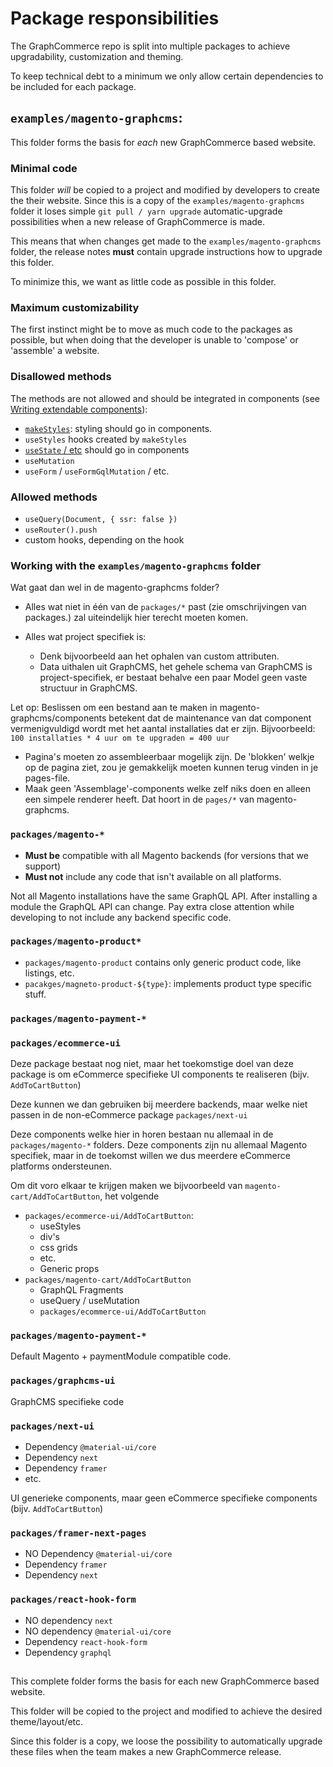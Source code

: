 # Package responsibilities

The GraphCommerce repo is split into multiple packages to achieve upgradability,
customization and theming.

To keep technical debt to a minimum we only allow certain dependencies to be
included for each package.

## `examples/magento-graphcms`:

This folder forms the basis for _each_ new GraphCommerce based website.

### Minimal code

This folder _will_ be copied to a project and modified by developers to create
the their website. Since this is a copy of the `examples/magento-graphcms`
folder it loses simple `git pull / yarn upgrade` automatic-upgrade possibilities
when a new release of GraphCommerce is made.

This means that when changes get made to the `examples/magento-graphcms` folder,
the release notes **must** contain upgrade instructions how to upgrade this
folder.

To minimize this, we want as little code as possible in this folder.

### Maximum customizability

The first instinct might be to move as much code to the packages as possible,
but when doing that the developer is unable to 'compose' or 'assemble' a
website.

### Disallowed methods

The methods are not allowed and should be integrated in components (see
[Writing extendable components](./writing-extendable-components.md)):

- [`makeStyles`](https://material-ui.com/styles/api/#returns-3): styling should
  go in components.
- `useStyles` hooks created by `makeStyles`
- [`useState` / etc](https://reactjs.org/docs/hooks-reference.html) should go in
  components
- `useMutation`
- `useForm` / `useFormGqlMutation` / etc.

### Allowed methods

- `useQuery(Document, { ssr: false })`
- `useRouter().push`
- custom hooks, depending on the hook

### Working with the `examples/magento-graphcms` folder

Wat gaat dan wel in de magento-graphcms folder?

- Alles wat niet in één van de `packages/*` past (zie omschrijvingen van
  packages.) zal uiteindelijk hier terecht moeten komen.

- Alles wat project specifiek is:
  - Denk bijvoorbeeld aan het ophalen van custom attributen.
  - Data uithalen uit GraphCMS, het gehele schema van GraphCMS is
    project-specifiek, er bestaat behalve een paar Model geen vaste structuur in
    GraphCMS.

Let op: Beslissen om een bestand aan te maken in magento-graphcms/components
betekent dat de maintenance van dat component vermenigvuldigd wordt met het
aantal installaties dat er zijn. Bijvoorbeeld:
`100 installaties * 4 uur om te upgraden = 400 uur`

- Pagina's moeten zo assembleerbaar mogelijk zijn. De 'blokken' welkje op de
  pagina ziet, zou je gemakkelijk moeten kunnen terug vinden in je pages-file.
- Maak geen 'Assemblage'-components welke zelf niks doen en alleen een simpele
  renderer heeft. Dat hoort in de `pages/*` van magento-graphcms.

### `packages/magento-*`

- **Must be** compatible with all Magento backends (for versions that we
  support)
- **Must not** include any code that isn't available on all platforms.

Not all Magento installations have the same GraphQL API. After installing a
module the GraphQL API can change. Pay extra close attention while developing to
not include any backend specific code.

### `packages/magento-product*`

- `packages/magento-product` contains only generic product code, like listings,
  etc.
- `pacakges/magneto-product-${type}`: implements product type specific stuff.

### `packages/magento-payment-*`

### `packages/ecommerce-ui`

Deze package bestaat nog niet, maar het toekomstige doel van deze package is om
eCommerce specifieke UI components te realiseren (bijv. `AddToCartButton`)

Deze kunnen we dan gebruiken bij meerdere backends, maar welke niet passen in de
non-eCommerce package `packages/next-ui`

Deze components welke hier in horen bestaan nu allemaal in de
`packages/magento-*` folders. Deze components zijn nu allemaal Magento
specifiek, maar in de toekomst willen we dus meerdere eCommerce platforms
ondersteunen.

Om dit voro elkaar te krijgen maken we bijvoorbeeld van
`magento-cart/AddToCartButton`, het volgende

- `packages/ecommerce-ui/AddToCartButton`:
  - useStyles
  - div's
  - css grids
  - etc.
  - Generic props
- `packages/magento-cart/AddToCartButton`
  - GraphQL Fragments
  - useQuery / useMutation
  - `packages/ecommerce-ui/AddToCartButton`

### `packages/magento-payment-*`

Default Magento + paymentModule compatible code.

### `packages/graphcms-ui`

GraphCMS specifieke code

### `packages/next-ui`

- Dependency `@material-ui/core`
- Dependency `next`
- Dependency `framer`
- etc.

UI generieke components, maar geen eCommerce specifieke components (bijv.
`AddToCartButton`)

### `packages/framer-next-pages`

- NO Dependency `@material-ui/core`
- Dependency `framer`
- Dependency `next`

### `packages/react-hook-form`

- NO dependency `next`
- NO dependency `@material-ui/core`
- Dependency `react-hook-form`
- Dependency `graphql`

##

This complete folder forms the basis for each new GraphCommerce based website.

This folder will be copied to the project and modified to achieve the desired
theme/layout/etc.

Since this folder is a copy, we loose the possibility to automatically upgrade
these files when the team makes a new GraphCommerce release.
